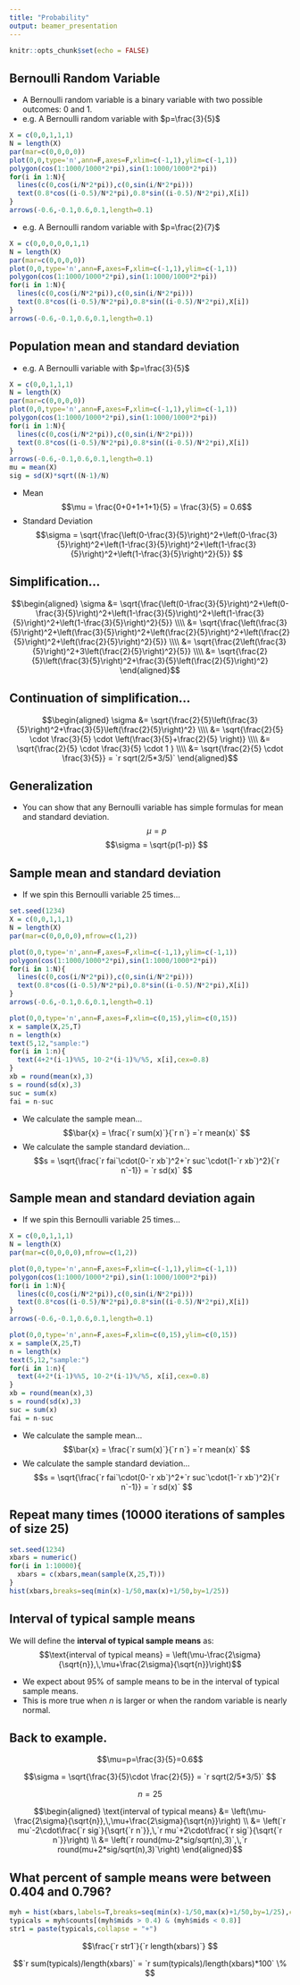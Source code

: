 ```yaml
---
title: "Probability"
output: beamer_presentation
---
```


```r
knitr::opts_chunk$set(echo = FALSE)
```

## Bernoulli Random Variable

* A Bernoulli random variable is a binary variable with two possible outcomes: 0 and 1. 
* e.g. A Bernoulli random variable with $p=\frac{3}{5}$
```r
X = c(0,0,1,1,1)
N = length(X)
par(mar=c(0,0,0,0))
plot(0,0,type='n',ann=F,axes=F,xlim=c(-1,1),ylim=c(-1,1))
polygon(cos(1:1000/1000*2*pi),sin(1:1000/1000*2*pi))
for(i in 1:N){
  lines(c(0,cos(i/N*2*pi)),c(0,sin(i/N*2*pi)))
  text(0.8*cos((i-0.5)/N*2*pi),0.8*sin((i-0.5)/N*2*pi),X[i])
}
arrows(-0.6,-0.1,0.6,0.1,length=0.1)
```
* e.g. A Bernoulli random variable with $p=\frac{2}{7}$
```r
X = c(0,0,0,0,0,1,1)
N = length(X)
par(mar=c(0,0,0,0))
plot(0,0,type='n',ann=F,axes=F,xlim=c(-1,1),ylim=c(-1,1))
polygon(cos(1:1000/1000*2*pi),sin(1:1000/1000*2*pi))
for(i in 1:N){
  lines(c(0,cos(i/N*2*pi)),c(0,sin(i/N*2*pi)))
  text(0.8*cos((i-0.5)/N*2*pi),0.8*sin((i-0.5)/N*2*pi),X[i])
}
arrows(-0.6,-0.1,0.6,0.1,length=0.1)
```


## Population mean and standard deviation

* e.g. A Bernoulli variable with $p=\frac{3}{5}$
```r
X = c(0,0,1,1,1)
N = length(X)
par(mar=c(0,0,0,0))
plot(0,0,type='n',ann=F,axes=F,xlim=c(-1,1),ylim=c(-1,1))
polygon(cos(1:1000/1000*2*pi),sin(1:1000/1000*2*pi))
for(i in 1:N){
  lines(c(0,cos(i/N*2*pi)),c(0,sin(i/N*2*pi)))
  text(0.8*cos((i-0.5)/N*2*pi),0.8*sin((i-0.5)/N*2*pi),X[i])
}
arrows(-0.6,-0.1,0.6,0.1,length=0.1)
mu = mean(X)
sig = sd(X)*sqrt((N-1)/N)
```
* Mean
$$\mu = \frac{0+0+1+1+1}{5} = \frac{3}{5} = 0.6$$
* Standard Deviation
$$\sigma = \sqrt{\frac{\left(0-\frac{3}{5}\right)^2+\left(0-\frac{3}{5}\right)^2+\left(1-\frac{3}{5}\right)^2+\left(1-\frac{3}{5}\right)^2+\left(1-\frac{3}{5}\right)^2}{5}} $$

## Simplification...

$$\begin{aligned}
\sigma &= \sqrt{\frac{\left(0-\frac{3}{5}\right)^2+\left(0-\frac{3}{5}\right)^2+\left(1-\frac{3}{5}\right)^2+\left(1-\frac{3}{5}\right)^2+\left(1-\frac{3}{5}\right)^2}{5}} \\\\
&= \sqrt{\frac{\left(\frac{3}{5}\right)^2+\left(\frac{3}{5}\right)^2+\left(\frac{2}{5}\right)^2+\left(\frac{2}{5}\right)^2+\left(\frac{2}{5}\right)^2}{5}} \\\\
&= \sqrt{\frac{2\left(\frac{3}{5}\right)^2+3\left(\frac{2}{5}\right)^2}{5}} \\\\
&= \sqrt{\frac{2}{5}\left(\frac{3}{5}\right)^2+\frac{3}{5}\left(\frac{2}{5}\right)^2}
\end{aligned}$$

## Continuation of simplification...

$$\begin{aligned}
\sigma &= \sqrt{\frac{2}{5}\left(\frac{3}{5}\right)^2+\frac{3}{5}\left(\frac{2}{5}\right)^2} \\\\
&= \sqrt{\frac{2}{5} \cdot \frac{3}{5} \cdot \left(\frac{3}{5}+\frac{2}{5} \right)} \\\\
&= \sqrt{\frac{2}{5} \cdot \frac{3}{5} \cdot  1 } \\\\
&= \sqrt{\frac{2}{5} \cdot \frac{3}{5}} = `r sqrt(2/5*3/5)`
\end{aligned}$$

## Generalization 

* You can show that any Bernoulli variable has simple formulas for mean and standard deviation.
$$\mu = p $$
$$\sigma = \sqrt{p(1-p)} $$


## Sample mean and standard deviation

* If we spin this Bernoulli variable 25 times...
```r
set.seed(1234)
X = c(0,0,1,1,1)
N = length(X)
par(mar=c(0,0,0,0),mfrow=c(1,2))

plot(0,0,type='n',ann=F,axes=F,xlim=c(-1,1),ylim=c(-1,1))
polygon(cos(1:1000/1000*2*pi),sin(1:1000/1000*2*pi))
for(i in 1:N){
  lines(c(0,cos(i/N*2*pi)),c(0,sin(i/N*2*pi)))
  text(0.8*cos((i-0.5)/N*2*pi),0.8*sin((i-0.5)/N*2*pi),X[i])
}
arrows(-0.6,-0.1,0.6,0.1,length=0.1)

plot(0,0,type='n',ann=F,axes=F,xlim=c(0,15),ylim=c(0,15))
x = sample(X,25,T)
n = length(x)
text(5,12,"sample:")
for(i in 1:n){
  text(4+2*(i-1)%%5, 10-2*(i-1)%/%5, x[i],cex=0.8)
}
xb = round(mean(x),3)
s = round(sd(x),3)
suc = sum(x)
fai = n-suc
```

* We calculate the sample mean...
$$\bar{x} = \frac{`r sum(x)`}{`r n`} =`r mean(x)` $$
* We calculate the sample standard deviation...
$$s = \sqrt{\frac{`r fai`\cdot(0-`r xb`)^2+`r suc`\cdot(1-`r xb`)^2}{`r n`-1}} = `r sd(x)` $$

## Sample mean and standard deviation again

* If we spin this Bernoulli variable 25 times...
```r
X = c(0,0,1,1,1)
N = length(X)
par(mar=c(0,0,0,0),mfrow=c(1,2))

plot(0,0,type='n',ann=F,axes=F,xlim=c(-1,1),ylim=c(-1,1))
polygon(cos(1:1000/1000*2*pi),sin(1:1000/1000*2*pi))
for(i in 1:N){
  lines(c(0,cos(i/N*2*pi)),c(0,sin(i/N*2*pi)))
  text(0.8*cos((i-0.5)/N*2*pi),0.8*sin((i-0.5)/N*2*pi),X[i])
}
arrows(-0.6,-0.1,0.6,0.1,length=0.1)

plot(0,0,type='n',ann=F,axes=F,xlim=c(0,15),ylim=c(0,15))
x = sample(X,25,T)
n = length(x)
text(5,12,"sample:")
for(i in 1:n){
  text(4+2*(i-1)%%5, 10-2*(i-1)%/%5, x[i],cex=0.8)
}
xb = round(mean(x),3)
s = round(sd(x),3)
suc = sum(x)
fai = n-suc
```

* We calculate the sample mean...
$$\bar{x} = \frac{`r sum(x)`}{`r n`} =`r mean(x)` $$
* We calculate the sample standard deviation...
$$s = \sqrt{\frac{`r fai`\cdot(0-`r xb`)^2+`r suc`\cdot(1-`r xb`)^2}{`r n`-1}} = `r sd(x)` $$



## Repeat many times (10000 iterations of samples of size 25)

```r
set.seed(1234)
xbars = numeric()
for(i in 1:10000){
  xbars = c(xbars,mean(sample(X,25,T)))
}
hist(xbars,breaks=seq(min(x)-1/50,max(x)+1/50,by=1/25))
```

## Interval of typical sample means

We will define the **interval of typical sample means** as:
$$\text{interval of typical means} = \left(\mu-\frac{2\sigma}{\sqrt{n}},\,\mu+\frac{2\sigma}{\sqrt{n}}\right)$$

* We expect about 95% of sample means to be in the interval of typical sample means.
* This is more true when $n$ is larger or when the random variable is nearly normal.

## Back to example.

$$\mu=p=\frac{3}{5}=0.6$$

$$\sigma = \sqrt{\frac{3}{5}\cdot \frac{2}{5}} = `r sqrt(2/5*3/5)` $$

$$n=25$$

$$\begin{aligned}
\text{interval of typical means} &= \left(\mu-\frac{2\sigma}{\sqrt{n}},\,\mu+\frac{2\sigma}{\sqrt{n}}\right) \\
&= \left(`r mu`-2\cdot\frac{`r sig`}{\sqrt{`r n`}},\,`r mu`+2\cdot\frac{`r sig`}{\sqrt{`r n`}}\right) \\
&= \left(`r round(mu-2*sig/sqrt(n),3)`,\,`r round(mu+2*sig/sqrt(n),3)`\right)
\end{aligned}$$

## What percent of sample means were between 0.404 and 0.796?

```r
myh = hist(xbars,labels=T,breaks=seq(min(x)-1/50,max(x)+1/50,by=1/25),cex=0.4,ylim=c(0,1600),xlim=c(0.3,0.9))
typicals = myh$counts[(myh$mids > 0.4) & (myh$mids < 0.8)]
str1 = paste(typicals,collapse = "+")
```

\small
$$\frac{`r str1`}{`r length(xbars)`} $$

$$`r sum(typicals)/length(xbars)` =  `r sum(typicals)/length(xbars)*100` \% $$

\normalsize